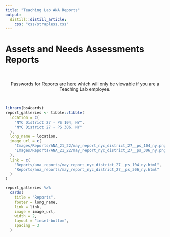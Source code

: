 ```yaml
---
title: "Teaching Lab ANA Reports"
output: 
  distill::distill_article:
    css: "css/strapless.css"
---
```


# Assets and Needs Assessments Reports

<br>

<center> Passwords for Reports are [here](https://docs.google.com/spreadsheets/d/1eAUdWEzc0R7WzpztOvutRp2FYDtpks37LSFV8sq8ezg/edit?usp=sharing) which will only be viewable if you are a Teaching Lab employee. </center>

<br>

```r
library(bs4cards)
report_galleries <- tibble::tibble(
  location = c(
    "NYC District 27 - PS 104, NY",
    "NYC District 27 - PS 306, NY"
  ),
  long_name = location,
  image_url = c(
    "Images/Reports/ANA_21_22/may_report_nyc_district_27__ps_104_ny.png",
    "Images/Reports/ANA_21_22/may_report_nyc_district_27__ps_306_ny.png"
  ),
  link = c(
    "Reports/ana_reports/may_report_nyc_district_27__ps_104_ny.html",
    "Reports/ana_reports/may_report_nyc_district_27__ps_306_ny.html"
  )
)

report_galleries %>%
  cards(
    title = "Reports",
    footer = long_name,
    link = link,
    image = image_url,
    width = 2,
    layout = "inset-bottom",
    spacing = 3
  )
```
